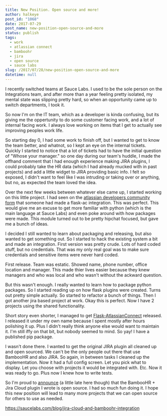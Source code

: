 ```yaml
---
title: New Position. Open source and more!
author: halkeye
post_id: "1068"
date: 2017-07-29
post_name: new-position-open-source-and-more
status: publish
tags:
  - work
  - atlassian connect
  - bamboohr
  - jira
  - open source
  - sauce labs
slug: /2017/07/28/new-position-open-source-and-more
datetime: null
---
```


I recently switched teams at Sauce Labs. I used to be the sole person on the Integrations team, and after more than a year feeling pretty isolated, my mental state was slipping pretty hard, so when an opportunity came up to switch departments, I took it.

So now I'm on the IT team, which as a developer is kinda confusing, but its giving me the oppertunity to do some customer facing work, and a lot of internal facing work. I always love working on items that I get to actually see improving peoples work life.

So starting day 0, I had some work to finish off, but I wanted to get to know the team better, and whatnot, so I kept an eye on the internal tickets. Quickly I started to notice that a lot of tickets had to have the initial question of "Whose your manager." so one day during our team's huddle, I made the offhand comment that I had enough experience making JIRA plugins, I could probably take the HR data (which I had already mucked with in past projects) and add a little widget to JIRA providing basic info. I felt so exposed, I didn't want to feel like I was intruding or taking over or anything, but no, as expected the team loved the idea.

Over the next few weeks between whatever else came up, I started working on this little project. I had seen on the [atlassian developers community form](https://community.developer.atlassian.com/) that someone had made a flask-ac integration. This was perfect. This would give me an excuse to get more familiar with python (which is the main language at Sauce Labs) and even poke around with how packages were made. This module turned out to be pretty hipchat focused, but gave me a bunch of ideas.

I decided I still wanted to learn about packaging and releasing, but also wanted to get something out. So I started to hack the existing system a bit and made an integration. First version was pretty crude. Lots of hard coded stuff, but no credentials. That was my only real goal was to make sure credentials and sensitive items were never hard coded.

First release. Team was estatic. Showed name, phone number, office location and manager. This made thier lives easier because they knew managers and who was local and who wasn't without the ackward question.

But this wasn't enough. I really wanted to learn how to package python packages. So I started reading up on how flask plugins were created. Turns out pretty simple actually. So started to refactor a bunch of things. Then I got another jira based project at work. Okay this is perfect. Now I have 2 projects using the shared functionality.

Short story even shorter, I managed to get [Flask-AtlassianConnect](https://halkeye.github.io/flask_atlassian_connect/) released. I released it under my own name because I spent mostly after hours polishing it up. Plus I didn't really think anyone else would want to maintain it. I'm still iffy on that bit, but nobody seemed to mind. So yay! I have a published pip package.

I wasn't done there. I wanted to get the original JIRA plugin all cleaned up and open sourced. We can't be the only people out there that use BambooHR and also JIRA. So again, in between tasks I cleaned up the implementation. Now it had a full config screen. Let you pick what to display. Let you choose with projects it would be integrated with. Etc. Now it was ready to go. Plus now I knew how to write tests.

So I'm proud to [announce](https://saucelabs.com/blog/jira-cloud-and-bamboohr-integration) (a little late here though) that the BambooHR + Jira Cloud plugin I wrote is open source. I had so much fun doing it. I hope this new position will lead to many more projects that we can open source for others to use as needed.

https://saucelabs.com/blog/jira-cloud-and-bamboohr-integration

